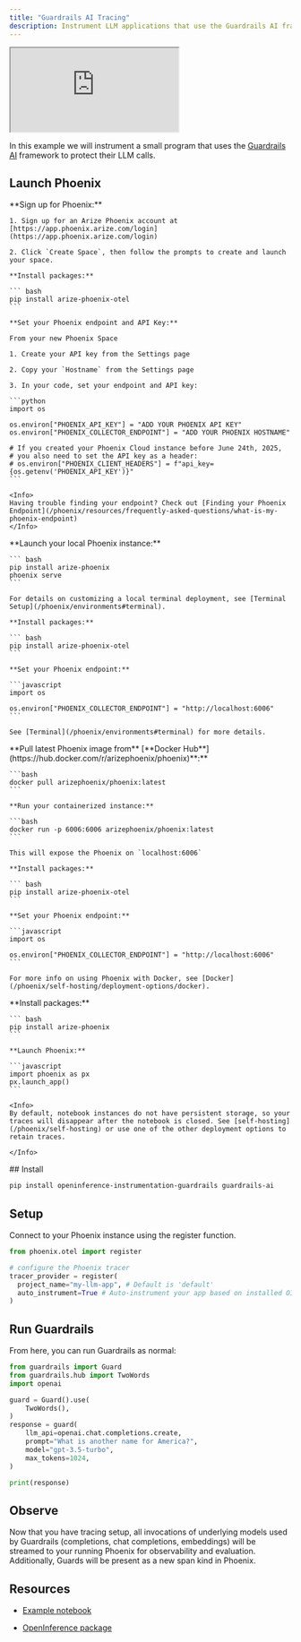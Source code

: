 ```yaml
---
title: "Guardrails AI Tracing"
description: Instrument LLM applications that use the Guardrails AI framework
---
```


<Frame>
<iframe src="https://cdn.iframe.ly/kZuhMOt" className="w-full h-full aspect-video"></iframe>
</Frame>

In this example we will instrument a small program that uses the [Guardrails AI](https://www.guardrailsai.com/) framework to protect their LLM calls.

## Launch Phoenix

<Tabs>
  <Tab title="Phoenix Cloud">
    **Sign up for Phoenix:**

    1. Sign up for an Arize Phoenix account at [https://app.phoenix.arize.com/login](https://app.phoenix.arize.com/login)

    2. Click `Create Space`, then follow the prompts to create and launch your space.

    **Install packages:**

    ``` bash
    pip install arize-phoenix-otel
    ```

    **Set your Phoenix endpoint and API Key:**

    From your new Phoenix Space

    1. Create your API key from the Settings page

    2. Copy your `Hostname` from the Settings page

    3. In your code, set your endpoint and API key:

    ```python
    import os

    os.environ["PHOENIX_API_KEY"] = "ADD YOUR PHOENIX API KEY"
    os.environ["PHOENIX_COLLECTOR_ENDPOINT"] = "ADD YOUR PHOENIX HOSTNAME"

    # If you created your Phoenix Cloud instance before June 24th, 2025,
    # you also need to set the API key as a header:
    # os.environ["PHOENIX_CLIENT_HEADERS"] = f"api_key={os.getenv('PHOENIX_API_KEY')}"
    ```

    <Info>
    Having trouble finding your endpoint? Check out [Finding your Phoenix Endpoint](/phoenix/resources/frequently-asked-questions/what-is-my-phoenix-endpoint)
    </Info>
  </Tab>
  <Tab title="Command Line">
    **Launch your local Phoenix instance:**

    ``` bash
    pip install arize-phoenix
    phoenix serve
    ```

    For details on customizing a local terminal deployment, see [Terminal Setup](/phoenix/environments#terminal).

    **Install packages:**

    ``` bash
    pip install arize-phoenix-otel
    ```

    **Set your Phoenix endpoint:**

    ```javascript
    import os

    os.environ["PHOENIX_COLLECTOR_ENDPOINT"] = "http://localhost:6006"
    ```

    See [Terminal](/phoenix/environments#terminal) for more details.
  </Tab>
  <Tab title="Docker">
    **Pull latest Phoenix image from** [**Docker Hub**](https://hub.docker.com/r/arizephoenix/phoenix)**:**

    ```bash
    docker pull arizephoenix/phoenix:latest
    ```

    **Run your containerized instance:**

    ```bash
    docker run -p 6006:6006 arizephoenix/phoenix:latest
    ```

    This will expose the Phoenix on `localhost:6006`

    **Install packages:**

    ``` bash
    pip install arize-phoenix-otel
    ```

    **Set your Phoenix endpoint:**

    ```javascript
    import os

    os.environ["PHOENIX_COLLECTOR_ENDPOINT"] = "http://localhost:6006"
    ```

    For more info on using Phoenix with Docker, see [Docker](/phoenix/self-hosting/deployment-options/docker).
  </Tab>
    <Tab title="Notebook">
    **Install packages:**

    ``` bash
    pip install arize-phoenix
    ```

    **Launch Phoenix:**

    ```javascript
    import phoenix as px
    px.launch_app()
    ```

    <Info>
    By default, notebook instances do not have persistent storage, so your traces will disappear after the notebook is closed. See [self-hosting](/phoenix/self-hosting) or use one of the other deployment options to retain traces.

    </Info>
  </Tab>
</Tabs>
## Install

```bash
pip install openinference-instrumentation-guardrails guardrails-ai
```

## Setup

Connect to your Phoenix instance using the register function.

```python
from phoenix.otel import register

# configure the Phoenix tracer
tracer_provider = register(
  project_name="my-llm-app", # Default is 'default'
  auto_instrument=True # Auto-instrument your app based on installed OI dependencies
)
```

## Run Guardrails

From here, you can run Guardrails as normal:

```python
from guardrails import Guard
from guardrails.hub import TwoWords
import openai

guard = Guard().use(
    TwoWords(),
)
response = guard(
    llm_api=openai.chat.completions.create,
    prompt="What is another name for America?",
    model="gpt-3.5-turbo",
    max_tokens=1024,
)

print(response)
```

## Observe

Now that you have tracing setup, all invocations of underlying models used by Guardrails (completions, chat completions, embeddings) will be streamed to your running Phoenix for observability and evaluation. Additionally, Guards will be present as a new span kind in Phoenix.

## Resources

* [Example notebook](https://github.com/Arize-ai/dataset-embeddings-guardrails/blob/main/validator/arize_demo_dataset_embeddings_guard.ipynb)

* [OpenInference package](https://github.com/Arize-ai/openinference/blob/main/python/instrumentation/openinference-instrumentation-guardrails)


